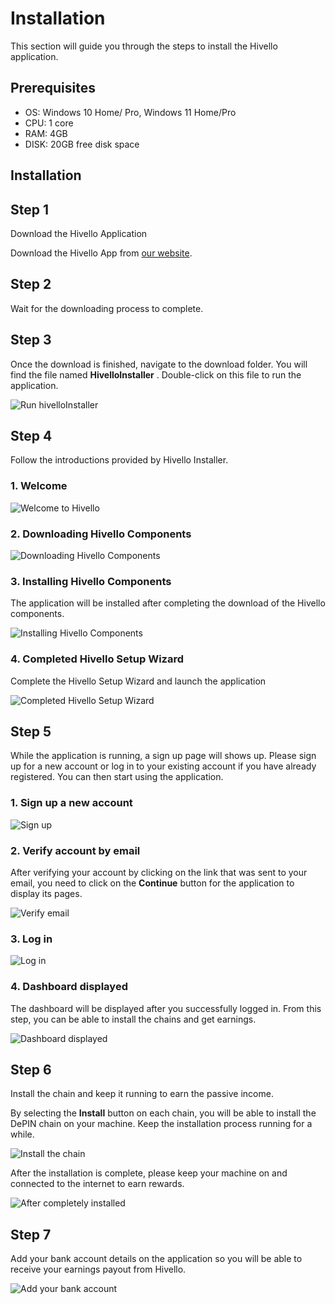 # Installation

This section will guide you through the steps to install the Hivello application.

## Prerequisites

- OS: Windows 10 Home/ Pro, Windows 11 Home/Pro
- CPU: 1 core
- RAM: 4GB
- DISK: 20GB free disk space

## Installation

## Step 1

Download the Hivello Application

Download the Hivello App from [our website](https://hivello.com/signup).

## Step 2

Wait for the downloading process to complete.

## Step 3

Once the download is finished, navigate to the download folder. You will find the file named **HivelloInstaller** . Double-click on this file to run the application.

![Run hivelloInstaller](/images/installation/run-hivelloInstaller.png)

## Step 4

Follow the introductions provided by Hivello Installer.

### 1. Welcome

![Welcome to Hivello](/images/installation/welcome-to-deepin.png)

### 2. Downloading Hivello Components

![Downloading Hivello Components](/images/installation/downloading-deepin-components.png)

### 3. Installing Hivello Components

The application will be installed after completing the download of the Hivello components.

![Installing Hivello Components](/images/installation/installing-deepin-components.png)

### 4. Completed Hivello Setup Wizard

Complete the Hivello Setup Wizard and launch the application

![Completed Hivello Setup Wizard](/images/installation/completed-deepin-setup-wizard.png)

## Step 5

While the application is running, a sign up page will shows up. Please sign up for a new account or log in to your existing account if you have already registered. You can then start using the application.

### 1. Sign up a new account

![Sign up](/images/installation/sign-up.png)

### 2. Verify account by email
After verifying your account by clicking on the link that was sent to your email, you need to click on the **Continue** button for the application to display its pages.

![Verify email](/images/installation/verify-email.png)

### 3. Log in

![Log in](/images/installation/login.png)

### 4. Dashboard displayed

The dashboard will be displayed after you successfully logged in. From this step, you can be able to install the chains and get earnings.

![Dashboard displayed](/images/installation/dashboard-displayed.png)

## Step 6

Install the chain and keep it running to earn the passive income.

By selecting the **Install** button on each chain, you will be able to install the DePIN chain on your machine. Keep the installation process running for a while.

![Install the chain](/images/installation/install-the-chain.png)

After the installation is complete, please keep your machine on and connected to the internet to earn rewards.

![After completely installed](/images/installation/after-completely-installed.png)

## Step 7

Add your bank account details on the application so you will be able to receive your earnings payout from Hivello.

![Add your bank account](/images/installation/add-your-bank-account.png)

